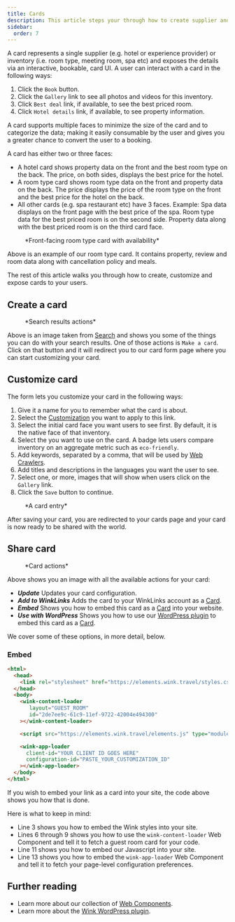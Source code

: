 ```yaml
---
title: Cards
description: This article steps your through how to create supplier and inventory cards from search results and then promote them on your site.
sidebar:
  order: 7
---
```



A card represents a single supplier (e.g. hotel or experience provider) or inventory (i.e. room type, meeting room, spa etc) and exposes the details via an interactive, bookable, card UI. 
A user can interact with a card in the following ways:

1. Click the `Book` button.
2. Click the `Gallery` link to see all photos and videos for this inventory.
3. Click `Best deal` link, if available, to see the best priced room.
4. Click `Hotel details` link, if available, to see property information. 

A card supports multiple faces to minimize the size of the card and to categorize the data; making it easily consumable by the user and gives you a greater chance to convert the user to a booking.

A card has either two or three faces: 

- A hotel card shows property data on the front and the best room type on the back. The price, on both sides, displays the best price for the hotel.
- A room type card shows room type data on the front and property data on the back. The price displays the price of the room type on the front and the best price for the hotel on the back.
- All other cards (e.g. spa restaurant etc) have 3 faces. Example: Spa data displays on the front page with the best price of the spa. Room type data for the best priced room is on the second side. Property data along with the best priced room is on the third card face.

<figure>
<CloudinaryImage 
      width="350"
      height="829"
      resize="scale"
      quality="best"
      alt="Card preview"
      src="academy/card-example" 
      errorImage="noimage_opaque_nyrtl0.png"
    />
    <figcaption>*Front-facing room type card with availability*</figcaption>
</figure>

Above is an example of our room type card. It contains property, review and room data along with cancellation policy and meals.

The rest of this article walks you through how to create, customize and expose cards to your users.

## Create a card

<figure>
<CloudinaryImage 
      width="350"
      height="238"
      resize="scale"
      quality="best"
      alt="Actions"
      src="academy/inventory-actions" 
      errorImage="noimage_opaque_nyrtl0.png"
    />
    <figcaption>*Search results actions*</figcaption>
</figure>

Above is an image taken from [Search](/studio/search) and shows you some of the things you can do with your search results. One of those actions is `Make a card`. 
Click on that button and it will redirect you to our card form page where you can start customizing your card.

## Customize card

 The form lets you customize your card in the following ways:

 1. Give it a name for you to remember what the card is about.
 2. Select the [Customization](/studio/customization) you want to apply to this link.
 3. Select the initial card face you want users to see first. By default, it is the native face of that inventory.
 4. Select the <Badge text="badge" variant="tip" size="small" /> you want to use on the card. A badge lets users compare inventory on an aggregate metric such as `eco-friendly`.
 5. Add keywords, separated by a comma, that will be used by [Web Crawlers](https://developer.mozilla.org/en-US/docs/Glossary/Crawler).
 5. Add titles and descriptions in the languages you want the user to see.
 6. Select one, or more, images that will show when users click on the `Gallery` link.
 7. Click the `Save` button to continue.

<figure>
<CloudinaryImage 
      width="350"
      height="706"
      resize="scale"
      quality="best"
      alt="Card"
      src="academy/card" 
      errorImage="noimage_opaque_nyrtl0.png"
    />
    <figcaption>*A card entry*</figcaption>
</figure>

 After saving your card, you are redirected to your cards page and your card is now ready to be shared with the world.

## Share card

<figure>
<CloudinaryImage 
      width="350"
      height="857"
      resize="scale"
      quality="best"
      alt="Card"
      src="academy/card-actions" 
      errorImage="noimage_opaque_nyrtl0.png"
    />
    <figcaption>*Card actions*</figcaption>
</figure>

Above shows you an image with all the available actions for your card:

- ***Update*** Updates your card configuration.
- ***Add to WinkLinks*** Adds the card to your WinkLinks account as a [Card](/developer/web-components#card).
- ***Embed*** Shows you how to embed this card as a [Card](/developer/web-components#card) into your website. 
- ***Use with WordPress*** Shows you how to use our [WordPress plugin](/developer/wordpress) to embed this card as a [Card](/developer/web-components#card).

We cover some of these options, in more detail, below.

### Embed

```html {3, 6-9, 11, 13-16}
<html>
  <head>
    <link rel="stylesheet" href="https://elements.wink.travel/styles.css"></link>
  </head>
  <body>
    <wink-content-loader
       layout="GUEST_ROOM"
       id="2de7ee9c-61c9-11ef-9722-42004e494300"
    ></wink-content-loader>

    <script src="https://elements.wink.travel/elements.js" type="module" defer></script>

    <wink-app-loader
      client-id="YOUR CLIENT ID GOES HERE"
      configuration-id="PASTE_YOUR_CUSTOMIZATION_ID"
    ></wink-app-loader>
  </body>
</html>
```

If you wish to embed your link as a card into your site, the code above shows you how that is done.

Here is what to keep in mind:

- Line 3 shows you how to embed the Wink styles into your site.
- Lines 6 through 9 shows you how to use the `wink-content-loader` Web Component and tell it to fetch a guest room card for your code.
- Line 11 shows you how to embed our Javascript into your site.
- Line 13 shows you how to embed the `wink-app-loader` Web Component and tell it to fetch your page-level configuration preferences.

## Further reading

- Learn more about our collection of [Web Components](/developer/web-component).
- Learn more about the [Wink WordPress plugin](/developer/wordpress).